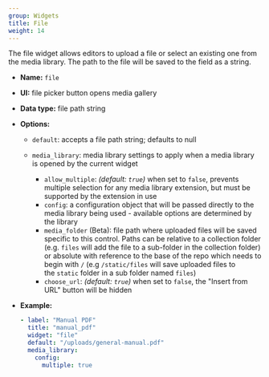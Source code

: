 ```yaml
---
group: Widgets
title: File
weight: 14
---
```

The file widget allows editors to upload a file or select an existing one from the media library. The path to the file will be saved to the field as a string.

* **Name:** `file`
* **UI:** file picker button opens media gallery
* **Data type:** file path string
* **Options:**

  * `default`: accepts a file path string; defaults to null
  * `media_library`: media library settings to apply when a media library is opened by the
    current widget

    * `allow_multiple`: *(default: `true`)* when set to `false`, prevents multiple selection for any media library extension, but must be supported by the extension in use
    * `config`: a configuration object that will be passed directly to the media library being
      used - available options are determined by the library
    * `media_folder` (Beta): file path where uploaded files will be saved specific to this control. Paths can be relative to a collection folder (e.g. `files` will add the file to a sub-folder in the collection folder) or absolute with reference to the base of the repo which needs to begin with `/` (e.g `/static/files` will save uploaded files to the `static` folder in a sub folder named `files`)
    * `choose_url`: *(default: `true`)* when set to `false`, the "Insert from URL" button will be hidden
* **Example:**

  ```yaml
  - label: "Manual PDF"
    title: "manual_pdf"
    widget: "file"
    default: "/uploads/general-manual.pdf"
    media_library:
      config:
        multiple: true
  ```
